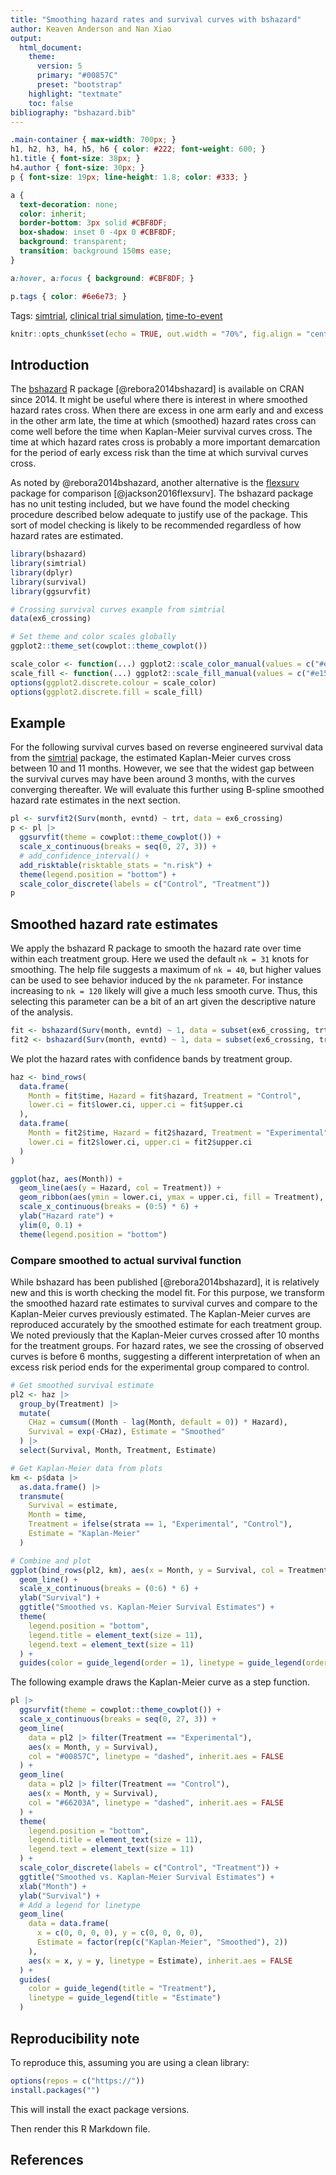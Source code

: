 ```yaml
---
title: "Smoothing hazard rates and survival curves with bshazard"
author: Keaven Anderson and Nan Xiao
output:
  html_document:
    theme:
      version: 5
      primary: "#00857C"
      preset: "bootstrap"
    highlight: "textmate"
    toc: false
bibliography: "bshazard.bib"
---
```


```css
.main-container { max-width: 700px; }
h1, h2, h3, h4, h5, h6 { color: #222; font-weight: 600; }
h1.title { font-size: 38px; }
h4.author { font-size: 30px; }
p { font-size: 19px; line-height: 1.8; color: #333; }

a {
  text-decoration: none;
  color: inherit;
  border-bottom: 3px solid #CBF8DF;
  box-shadow: inset 0 -4px 0 #CBF8DF;
  background: transparent;
  transition: background 150ms ease;
}

a:hover, a:focus { background: #CBF8DF; }

p.tags { color: #6e6e73; }
```

<p class="tags">
Tags: [simtrial](#), [clinical trial simulation](#), [time-to-event](#)
</p>

```r
knitr::opts_chunk$set(echo = TRUE, out.width = "70%", fig.align = "center")
```

## Introduction

The [bshazard](https://cran.r-project.org/package=bshazard) R package [@rebora2014bshazard] is available on CRAN since 2014.
It might be useful where there is interest in where smoothed hazard rates cross.
When there are excess in one arm early and and excess in the other arm late, the time at which (smoothed) hazard rates cross can come well before the time when Kaplan-Meier survival curves cross.
The time at which hazard rates cross is probably a more important demarcation for the period of early excess risk than the time at which survival curves cross.

As noted by @rebora2014bshazard, another alternative is the [flexsurv](https://cran.r-project.org/package=flexsurv) package for comparison [@jackson2016flexsurv].
The bshazard package has no unit testing included, but we have found the model checking procedure described below adequate to justify use of the package. This sort of model checking is likely to be recommended regardless of how hazard rates are estimated.

```r
library(bshazard)
library(simtrial)
library(dplyr)
library(survival)
library(ggsurvfit)
```

```r
# Crossing survival curves example from simtrial
data(ex6_crossing)
```

```r
# Set theme and color scales globally
ggplot2::theme_set(cowplot::theme_cowplot())

scale_color <- function(...) ggplot2::scale_color_manual(values = c("#e15759", "#4e79a7"), ...)
scale_fill <- function(...) ggplot2::scale_fill_manual(values = c("#e15759", "#4e79a7"), ...)
options(ggplot2.discrete.colour = scale_color)
options(ggplot2.discrete.fill = scale_fill)
```

## Example

For the following survival curves based on reverse engineered survival data from the [simtrial](https://merck.github.io/simtrial/) package, the estimated Kaplan-Meier curves cross between 10 and 11 months.
However, we see that the widest gap between the survival curves may have been around 3 months, with the curves converging thereafter.
We will evaluate this further using B-spline smoothed hazard rate estimates in the next section.

```r
pl <- survfit2(Surv(month, evntd) ~ trt, data = ex6_crossing)
p <- pl |>
  ggsurvfit(theme = cowplot::theme_cowplot()) +
  scale_x_continuous(breaks = seq(0, 27, 3)) +
  # add_confidence_interval() +
  add_risktable(risktable_stats = "n.risk") +
  theme(legend.position = "bottom") +
  scale_color_discrete(labels = c("Control", "Treatment"))
p
```

## Smoothed hazard rate estimates

We apply the bshazard R package to smooth the hazard rate over time within each treatment group.
Here we used the default `nk = 31` knots for smoothing.
The help file suggests a maximum of `nk = 40`, but higher values can be used to see behavior induced by the `nk` parameter. For instance increasing to `nk = 120` likely will give a much less smooth curve.
Thus, this selecting this parameter can be a bit of an art given the descriptive nature of the analysis.

```r
fit <- bshazard(Surv(month, evntd) ~ 1, data = subset(ex6_crossing, trt == 0), nk = 31)
fit2 <- bshazard(Surv(month, evntd) ~ 1, data = subset(ex6_crossing, trt == 1), nk = 31)
```

We plot the hazard rates with confidence bands by treatment group.

```r
haz <- bind_rows(
  data.frame(
    Month = fit$time, Hazard = fit$hazard, Treatment = "Control",
    lower.ci = fit$lower.ci, upper.ci = fit$upper.ci
  ),
  data.frame(
    Month = fit2$time, Hazard = fit2$hazard, Treatment = "Experimental",
    lower.ci = fit2$lower.ci, upper.ci = fit2$upper.ci
  )
)

ggplot(haz, aes(Month)) +
  geom_line(aes(y = Hazard, col = Treatment)) +
  geom_ribbon(aes(ymin = lower.ci, ymax = upper.ci, fill = Treatment), alpha = 0.2, linetype = 0) +
  scale_x_continuous(breaks = (0:5) * 6) +
  ylab("Hazard rate") +
  ylim(0, 0.1) +
  theme(legend.position = "bottom")
```

### Compare smoothed to actual survival function

While bshazard has been published [@rebora2014bshazard], it is relatively new and this is worth checking the model fit.
For this purpose, we transform the smoothed hazard rate estimates to survival curves and compare to the Kaplan-Meier curves previously estimated.
The Kaplan-Meier curves are reproduced accurately by the smoothed estimate for each treatment group.
We noted previously that the Kaplan-Meier curves crossed after 10 months for the treatment groups.
For hazard rates, we see the crossing of observed curves is before 6 months, suggesting a different interpretation of when an excess risk period ends for the experimental group compared to control.

```r
# Get smoothed survival estimate
pl2 <- haz |>
  group_by(Treatment) |>
  mutate(
    CHaz = cumsum((Month - lag(Month, default = 0)) * Hazard),
    Survival = exp(-CHaz), Estimate = "Smoothed"
  ) |>
  select(Survival, Month, Treatment, Estimate)

# Get Kaplan-Meier data from plots
km <- p$data |>
  as.data.frame() |>
  transmute(
    Survival = estimate,
    Month = time,
    Treatment = ifelse(strata == 1, "Experimental", "Control"),
    Estimate = "Kaplan-Meier"
  )

# Combine and plot
ggplot(bind_rows(pl2, km), aes(x = Month, y = Survival, col = Treatment, lty = Estimate)) +
  geom_line() +
  scale_x_continuous(breaks = (0:6) * 6) +
  ylab("Survival") +
  ggtitle("Smoothed vs. Kaplan-Meier Survival Estimates") +
  theme(
    legend.position = "bottom",
    legend.title = element_text(size = 11),
    legend.text = element_text(size = 11)
  ) +
  guides(color = guide_legend(order = 1), linetype = guide_legend(order = 2))
```

The following example draws the Kaplan-Meier curve as a step function.

```r
pl |>
  ggsurvfit(theme = cowplot::theme_cowplot()) +
  scale_x_continuous(breaks = seq(0, 27, 3)) +
  geom_line(
    data = pl2 |> filter(Treatment == "Experimental"),
    aes(x = Month, y = Survival),
    col = "#00857C", linetype = "dashed", inherit.aes = FALSE
  ) +
  geom_line(
    data = pl2 |> filter(Treatment == "Control"),
    aes(x = Month, y = Survival),
    col = "#66203A", linetype = "dashed", inherit.aes = FALSE
  ) +
  theme(
    legend.position = "bottom",
    legend.title = element_text(size = 11),
    legend.text = element_text(size = 11)
  ) +
  scale_color_discrete(labels = c("Control", "Treatment")) +
  ggtitle("Smoothed vs. Kaplan-Meier Survival Estimates") +
  xlab("Month") +
  ylab("Survival") +
  # Add a legend for linetype
  geom_line(
    data = data.frame(
      x = c(0, 0, 0, 0), y = c(0, 0, 0, 0),
      Estimate = factor(rep(c("Kaplan-Meier", "Smoothed"), 2))
    ),
    aes(x = x, y = y, linetype = Estimate), inherit.aes = FALSE
  ) +
  guides(
    color = guide_legend(title = "Treatment"),
    linetype = guide_legend(title = "Estimate")
  )
```

## Reproducibility note

To reproduce this, assuming you are using a clean library:

```r
options(repos = c("https://"))
install.packages("")
```

This will install the exact package versions.

Then render this R Markdown file.

## References
